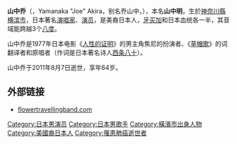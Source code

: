 {{japanese|image=Yamanaka1.png|japanese=ジョー山中|kana=ジョーやまなか|romaji=Jō Yamanaka}}
{{japanese|japanese=山中明|kana=やまなか あきら|romaji=Yamanaka Akira}}

'''山中乔'''（{{lang|ja|山中ジョー}}，Yamanaka "Joe" Akira，别名乔山中，{{bd|1946年|9月2日|2011年|8月7日|catIdx=Yamanaka, Joe}}），本名'''山中明'''，生於[[神奈川縣|神奈川縣]][[横滨市|横滨市]]，日本著名[[演唱家|演唱家]]、[[演员|演员]]，是美裔日本人，[[牙买加|牙买加]]和日本血统各一半，其音域能跨越3个[[八度|八度]]。

山中乔是1977年日本电影《[[人性的证明|人性的证明]]》的男主角焦尼的扮演者、《[[草帽歌|草帽歌]]》的词翻译者和原唱者（作词是日本著名诗人[[西条八十|西条八十]]）。

山中乔于2011年8月7日逝世，享年64岁。

==外部链接==
* [http://www.flowertravellingband.com/ flowertravellingband.com] {{Wayback|url=http://www.flowertravellingband.com/ |date=20110820041038 }}

{{DEFAULTSORT:Yamanaka, Joe}}

[[Category:日本男演员|Category:日本男演员]]
[[Category:日本男歌手|Category:日本男歌手]]
[[Category:橫濱市出身人物|Category:橫濱市出身人物]]
[[Category:美國裔日本人|Category:美國裔日本人]]
[[Category:罹患肺癌逝世者|Category:罹患肺癌逝世者]]